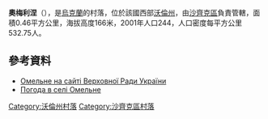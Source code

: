 {{coord|51|27|20|N|23|53|9|E|scale:30000|display=title}}

'''奧梅利涅'''（{{lang-uk|Омельне}}），是[[烏克蘭|烏克蘭]]的村落，位於該國西部[[沃倫州|沃倫州]]，由[[沙齊克區|沙齊克區]]負責管轄，面積0.46平方公里，海拔高度166米，2001年人口244，人口密度每平方公里532.75人。

==參考資料==
* [https://web.archive.org/web/20140301221432/http://w1.c1.rada.gov.ua/pls/z7502/A005?rdat1=10.04.2009&rf7571=5052 Омельне на сайті Верховної Ради України]
* [http://weather.in.ua/ua/volynskaja/18960 Погода в селі Омельне] {{Wayback|url=http://weather.in.ua/ua/volynskaja/18960 |date=20111219110543 }}

[[Category:沃倫州村落|Category:沃倫州村落]]
[[Category:沙齊克區村落|Category:沙齊克區村落]]


{{Volyn-geo-stub}}